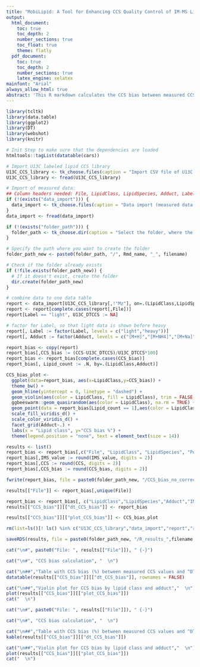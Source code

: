 ```yaml
---
title: "MobiLipid: A Tool for Enhancing CCS Quality Control of IM-MS Lipidomics Workflows by Internal Standardization"
output:
  html_document: 
    toc: true
    toc_depth: 2
    number_sections: true
    toc_float: true
    theme: flatly
  pdf_document:
    toc: true
    toc_depth: 2
    number_sections: true
    latex_engine: xelatex
mainfont: "Arial"
always_allow_html: true
abstract: 'This R markdown calculates the CCS bias between measured CCS values of U^13^C labeled lipids compared to ^DT^CCS~N2~ values of a CCS library.'
---
```


```r
library(tcltk)
library(data.table)
library(ggplot2)
library(DT)
library(webshot)
library(knitr)

# Init Step to make sure that the dependencies are loaded
htmltools::tagList(datatable(cars))

# Import U13C labeled lipid CCS library
U13C_CCS_library <- tk_choose.files(caption = "Import CSV file of U13C labeled lipid CCS library:", multi = FALSE, filters = matrix(c("csv files", "csv"), 1, 2))
U13C_CCS_library <- fread(U13C_CCS_library)

# Import of measured data:
## Column headers needed: File, LipidClass, LipidSpecies, Adduct, Label, IMS_value, CCS (LipidClass and LipidSpecies nomenclauture has to be as in library)
if (!(exists("data_import"))) {
  data_import <- tk_choose.files(caption = "Data import (measured data as CSV file):", multi = FALSE, filters = matrix(c("csv files", "csv"), 1, 2))
}
data_import <- fread(data_import)

if (!(exists("folder_path"))) {
  folder_path <- tk_choose.dir(caption = "Select the folder, where the R markdown is saved:")
}

# Specify the path where you want to create the folder
folder_path_new <- paste0(folder_path, "/", Rmd_name, "_", filename)

# Check if the folder already exists
if (!file.exists(folder_path_new)) {
  # If it doesn't exist, create the folder
  dir.create(folder_path_new)
}

```

```r
# combine data to one data table
report <- data_import[U13C_CCS_library[,!"Mz"], on=.(LipidClass,LipidSpecies,Adduct)]
report <- report[complete.cases(report[,File])]
report[Label == "light", U13C_DTCCS := NA]

# factor for Label, so that light data is shown before heavy
report[, Label := factor(Label, levels = c("light","heavy"))]
report[, Adduct := factor(Adduct, levels = c("[M+H]","[M+NH4]","[M+Na]","[M-H]","[M+HCOO]"))]

report_bias <- copy(report)
report_bias[,CCS_bias := (CCS-U13C_DTCCS)/U13C_DTCCS*100]
report_bias <- report_bias[complete.cases(CCS_bias)]
report_bias[, Lipid_count := .N, by=.(LipidClass,Adduct)]

CCS_bias_plot <-
  ggplot(data=report_bias, aes(x=LipidClass,y=CCS_bias)) +
  theme_bw() +
  geom_hline(yintercept = 0, linetype = "dashed") +
  geom_violin(aes(color = LipidClass, fill = LipidClass), trim = FALSE, alpha = 0.3) +
  ggbeeswarm::geom_quasirandom(aes(color = LipidClass), na.rm = TRUE) +
  geom_point(data = report_bias[Lipid_count == 1],aes(color = LipidClass)) +
  scale_fill_viridis_d() +
  scale_color_viridis_d() +
  facet_grid(Adduct~.) +
  labs(x = "Lipid class", y="CCS bias %") +
  theme(legend.position = "none", text = element_text(size = 14))

results <- list()
report_bias <- report_bias[,c("File", "LipidClass", "LipidSpecies", "Polarity", "Adduct", "Label", "Formula", "IMS_value", "CCS", "U13C_DTCCS", "CCS_bias")]
report_bias[,IMS_value := round(IMS_value, digits = 2)]
report_bias[,CCS := round(CCS, digits = 2)]
report_bias[,CCS_bias := round(CCS_bias, digits = 2)]

fwrite(report_bias, file = paste0(folder_path_new, "/CCS_bias_no_correction_",filename,".csv"))

results[["File"]] <- report_bias[,unique(File)]

report_bias <- report_bias[, c("LipidClass","LipidSpecies","Adduct","IMS_value","CCS","U13C_DTCCS","CCS_bias")]
results[["CCS_bias"]][["dt_CCS_bias"]] <- report_bias

results[["CCS_bias"]][["plot_CCS_bias"]] <- CCS_bias_plot

rm(list=ls()[! ls() %in% c("U13C_CCS_library","data_import","report","results","filename","folder_path_new")])

saveRDS(results, file = paste0(folder_path_new, "/R_results_",filename,".RData"))
```


```r
cat("\n#", paste0("File: ", results[["File"]]), " {-}") 

cat("\n#", "CCS bias calculation", "  \n") 

cat("\n##","Table with CCS bias (%) between measured CCS values and ^DT^CCS~N2~ library of U^13^C labeled lipids","  \n")
datatable(results[["CCS_bias"]][["dt_CCS_bias"]], rownames = FALSE)

cat("\n##","Violin plot for CCS bias by lipid class and adduct","  \n")
plot(results[["CCS_bias"]][["plot_CCS_bias"]])
cat("  \n")
```

```r
cat("\n#", paste0("File: ", results[["File"]]), " {-}") 

cat("\n#", "CCS bias calculation", "  \n") 

cat("\n##","Table with CCS bias (%) between measured CCS values and ^DT^CCS~N2~ library of U^13^C labeled lipids","  \n")
kable(results[["CCS_bias"]][["dt_CCS_bias"]])

cat("\n##","Violin plot for CCS bias by lipid class and adduct","  \n")
plot(results[["CCS_bias"]][["plot_CCS_bias"]])
cat("  \n")
```

